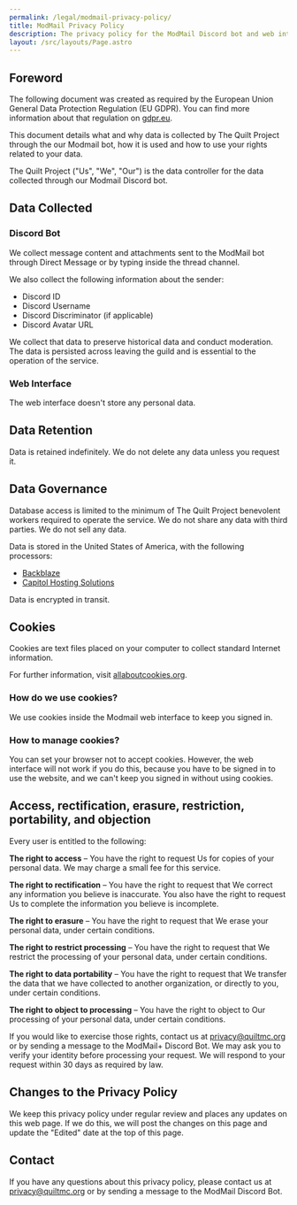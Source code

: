 ```yaml
---
permalink: /legal/modmail-privacy-policy/
title: ModMail Privacy Policy
description: The privacy policy for the ModMail Discord bot and web interface.
layout: /src/layouts/Page.astro
---
```


## Foreword

The following document was created as required by the European Union General Data Protection Regulation (EU GDPR).
You can find more information about that regulation on [gdpr.eu](https://gdpr.eu/).

This document details what and why data is collected by The Quilt Project through the our Modmail bot, how it is used and how to use your rights related to your data.

The Quilt Project ("Us", "We", "Our") is the data controller for the data collected through our Modmail Discord bot.

## Data Collected

### Discord Bot

We collect message content and attachments sent to the ModMail bot through Direct Message or by typing inside the thread channel.

We also collect the following information about the sender:
* Discord ID
* Discord Username
* Discord Discriminator (if applicable)
* Discord Avatar URL

We collect that data to preserve historical data and conduct moderation. The data is persisted across leaving the guild and is essential to the operation of the service.

### Web Interface

The web interface doesn't store any personal data.

## Data Retention

Data is retained indefinitely. We do not delete any data unless you request it.

## Data Governance

Database access is limited to the minimum of The Quilt Project benevolent workers required to operate the service. We do not share any data with third parties. We do not sell any data.

Data is stored in the United States of America, with the following processors:
- [Backblaze](https://www.backblaze.com)
- [Capitol Hosting Solutions](https://chs.gg)

Data is encrypted in transit.

## Cookies

Cookies are text files placed on your computer to collect standard Internet information.

For further information, visit [allaboutcookies.org](https://allaboutcookies.org).

### How do we use cookies?

We use cookies inside the Modmail web interface to keep you signed in.

### How to manage cookies?

You can set your browser not to accept cookies. However, the web interface will not work if you do this, because you have to be signed in to use the website, and we can't keep you signed in without using cookies.

## Access, rectification, erasure, restriction, portability, and objection

Every user is entitled to the following:

**The right to access** – You have the right to request Us for copies of your personal data.
We may charge a small fee for this service.

**The right to rectification** – You have the right to request that We correct any information
you believe is inaccurate. You also have the right to request Us to complete the information
you believe is incomplete.

**The right to erasure** – You have the right to request that We erase your personal data,
under certain conditions.

**The right to restrict processing** – You have the right to request that We restrict the
processing of your personal data, under certain conditions.

**The right to data portability** – You have the right to request that We transfer the data
that we have collected to another organization, or directly to you, under certain conditions.

**The right to object to processing** – You have the right to object to Our processing of
your personal data, under certain conditions.

If you would like to exercise those rights, contact us at [privacy@quiltmc.org](mailto:privacy@quiltmc.org)
or by sending a message to the ModMail+ Discord Bot.
We may ask you to verify your identity before processing your request.
We will respond to your request within 30 days as required by law.

## Changes to the Privacy Policy

We keep this privacy policy under regular review and places any updates on this web page.
If we do this, we will post the changes on this page and update the "Edited" date at the top of this page.

## Contact

If you have any questions about this privacy policy, please contact us at
[privacy@quiltmc.org](mailto:privacy@quiltmc.org) or by sending a message to the ModMail Discord Bot.
